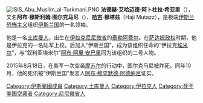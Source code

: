 [[File:ISIS_Abu_Muslim_al-Turkmani.PNG|thumb]]
'''法德赫·艾哈迈德·阿卜杜拉·希亚里'''（{{bd|？||2015年|8月18日|catIdx=Turkmani}}），又名'''阿布·穆斯利姆·图尔克马尼'''（{{lang-ar|أبو مسلم التركماني}}）、'''[[哈吉|哈吉]]·穆塔兹'''（Haji Mutazz），是极端[[伊斯兰恐怖主义|伊斯兰恐怖主义]]组织[[伊斯兰国|伊斯兰国]]的一名领袖。

他是一名[[土库曼人|土库曼人]]，出生在[[伊拉克|伊拉克]][[尼尼微省|尼尼微省]]的[[泰勒阿费尔|泰勒阿费尔]]。在[[萨达姆政权|萨达姆政权]]时期，他是伊拉克的一名陆军上校。后加入“伊斯兰国”，成为该组织任命的“伊拉克[[埃米尔|埃米尔]]”，与“叙利亚埃米尔”[[阿布·阿里·安巴里|阿布·阿里·安巴里]]同为该组织的二号人物。

2015年8月18日，在美军一次空袭[[摩苏尔|摩苏尔]]的行动中，图尔克马尼被炸死。同年10月，他的死讯被“伊斯兰国”发言人[[阿布·穆罕默德·阿德纳尼|阿布·穆罕默德·阿德纳尼]]证实。

{{ISIL}}

{{DEFAULTSORT: Turkmani, Abu Muslim}}
[[Category:伊斯蘭國成員|Category:伊斯蘭國成員]]
[[Category:土库曼人|Category:土库曼人]]
[[Category:伊拉克人|Category:伊拉克人]]
[[Category:死于美国空袭者|Category:死于美国空袭者]]
[[Category:尼尼微省人|Category:尼尼微省人]]